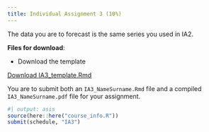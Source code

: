 ```yaml
---
title: Individual Assignment 3 (10%)
---
```


The data you are to forecast is the same series you used in IA2. 

**Files for download**:

* Download the template

::: {.callout appearance="minimal"}
<i class="bi bi-download"></i> [Download IA3_template.Rmd](../assignment_data/IA3_template.Rmd){download="IA3_template.qmd"}
:::


You are to submit both an `IA3_NameSurname.Rmd` file and a compiled `IA3_NameSurname.pdf` file for your assignment.

```r
#| output: asis
source(here::here("course_info.R"))
submit(schedule, "IA3")
```
